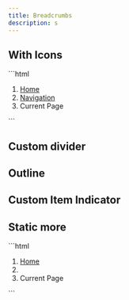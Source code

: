 ```yaml
---
title: Breadcrumbs
description: s
---
```


<ComponentPreview name="breadcrumbs/Default"/>

## With Icons

<PreviewBox name="breadcrumbs/WithIcons">
```html
<nav aria-label="Breadcrumbs">
    <ol class="flex items-center gap-x-3 text-sub-body">
        <li class="flex items-center gap-x-1.5">
            <a href="#" class="ease-linear hover-text-sub-title flex items-center gap-x-1.5">
                <span aria-hidden="true" class="flex i-ph-house text-lg"></span>
                Home
            </a>
            <span aria-hidden="true" class="flex i-ph-caret-right"></span>
        </li>
        <li class="flex items-center gap-x-1.5">
            <a href="#" class="ease-linear hover-text-sub-title flex items-center gap-x-1.5">
                <span aria-hidden="true" class="flex i-ph-link text-lg"></span>
                Navigation
            </a>
            <span aria-hidden="true" class="flex i-ph-caret-right"></span>
        </li>
        <li class="flex items-center gap-x-1.5 text-title font-semibold">
            <span aria-hidden="true" class="flex i-ph-link text-lg"></span>
            <span aria-current="page" class="flex">Current Page</span>
        </li>
    </ol>
</nav>
```
</PreviewBox>


## Custom divider

<ComponentPreview name="breadcrumbs/Divider"/>

## Outline

<ComponentPreview name="breadcrumbs/Outline"/>

## Custom Item Indicator

<ComponentPreview name="breadcrumbs/CustomIndicator"/>


## Static more

<PreviewBox name="breadcrumbs/StaticMore">
```html
<nav aria-label="Breadcrumbs">
    <ol class="flex items-center gap-x-3 text-sub-body">
        <li class="flex items-center gap-x-1.5">
            <a href="#" class="ease-linear hover-text-sub-title">
                Home
            </a>
            <span aria-hidden="true" class="flex i-ph-caret-right"></span>
        </li>
        <li class="flex items-center gap-x-1.5">
            <span class="pointer-events-none">
                <span aria-hidden="true" class="flex i-ph-dots-three"></span>
            </span>
            <span aria-hidden="true" class="flex i-ph-caret-right"></span>
        </li>
        <li class="text-title font-semibold">
            <span aria-current="page" class="flex">Current Page</span>
        </li>
    </ol>
</nav>
```
</PreviewBox>

